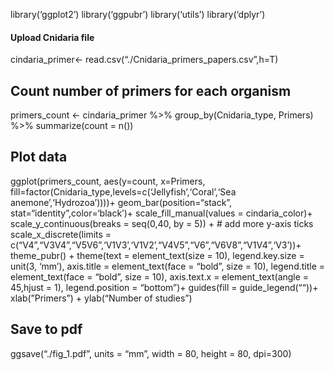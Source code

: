 library('ggplot2')
library('ggpubr')
library('utils')
library('dplyr')

#### Upload Cnidaria file ####
cindaria_primer<- read.csv("./Cnidaria_primers_papers.csv",h=T)

## Count number of primers for each organism ##
primers_count <- cindaria_primer %>%
  group_by(Cnidaria_type, Primers) %>%
  summarize(count = n())

## Plot data ##
ggplot(primers_count, aes(y=count, x=Primers, fill=factor(Cnidaria_type,levels=c('Jellyfish','Coral','Sea anemone','Hydrozoa'))))+
  geom_bar(position="stack", stat="identity",color='black')+
  scale_fill_manual(values = cindaria_color)+
  scale_y_continuous(breaks = seq(0,40, by = 5)) + # add more y-axis ticks
  scale_x_discrete(limits = c("V4","V3V4","V5V6",'V1V3','V1V2',"V4V5","V6","V6V8","V1V4",'V3'))+
  theme_pubr() +
  theme(text = element_text(size = 10),
        legend.key.size = unit(3, 'mm'),
        axis.title = element_text(face = "bold", size = 10),
        legend.title = element_text(face = "bold", size = 10),
        axis.text.x = element_text(angle = 45,hjust = 1),
        legend.position = "bottom")+
  guides(fill = guide_legend(""))+
  xlab("Primers") + ylab("Number of studies") 

## Save to pdf ##
ggsave("./fig_1.pdf",
       units = "mm", 
       width = 80, 
       height = 80,
       dpi=300)
